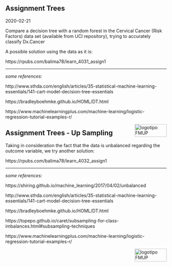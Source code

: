 ## Assignment Trees 

2020-02-21

Compare a decision tree with a random forest in the Cervical Cancer (Risk Factors) data set (available from UCI repository), trying to accurately classify Dx.Cancer

A possible solution using the data as it is:

https://rpubs.com/balima78/learn_4031_assign1

************

*some references:*

http://www.sthda.com/english/articles/35-statistical-machine-learning-essentials/141-cart-model-decision-tree-essentials

https://bradleyboehmke.github.io/HOML/DT.html

https://www.machinelearningplus.com/machine-learning/logistic-regression-tutorial-examples-r/

<img src="images/logoFMUP.png" alt="logotipo FMUP" style="width:100px;height:40px;" align="right">

## Assignment Trees - Up Sampling

Taking in consideration the fact that the data is unbalanced regarding the outcome variable, we try another solution:

https://rpubs.com/balima78/learn_4032_assign1

********

*some references:*

https://shiring.github.io/machine_learning/2017/04/02/unbalanced

http://www.sthda.com/english/articles/35-statistical-machine-learning-essentials/141-cart-model-decision-tree-essentials

https://bradleyboehmke.github.io/HOML/DT.html

https://topepo.github.io/caret/subsampling-for-class-imbalances.html#subsampling-techniques

https://www.machinelearningplus.com/machine-learning/logistic-regression-tutorial-examples-r/

<img src="images/logoFMUP.png" alt="logotipo FMUP" style="width:100px;height:40px;" align="right">

